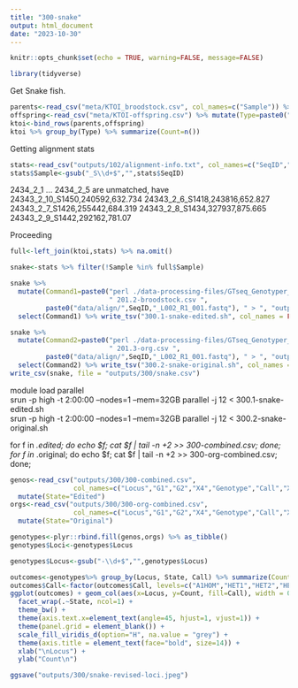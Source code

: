 ```yaml
---
title: "300-snake"
output: html_document
date: "2023-10-30"
---
```


```r
knitr::opts_chunk$set(echo = TRUE, warning=FALSE, message=FALSE)
```

```r
library(tidyverse)
```

Get Snake fish. 

```r
parents<-read_csv("meta/KTOI_broodstock.csv", col_names=c("Sample")) %>% mutate(Type=paste0("broodstock")) %>% unique()
offspring<-read_csv("meta/KTOI-offspring.csv") %>% mutate(Type=paste0("offspring")) %>% unique()
ktoi<-bind_rows(parents,offspring) 
ktoi %>% group_by(Type) %>% summarize(Count=n())
```

Getting alignment stats

```r
stats<-read_csv("outputs/102/alignment-info.txt", col_names=c("SeqID","Reads","Coverage"))
stats$Sample<-gsub("_S\\d+$","",stats$SeqID)
```

2434_2_1 ... 2434_2_5 are unmatched, have 
24343_2_10_S1450,240592,632.734
24343_2_6_S1418,243816,652.827
24343_2_7_S1426,255442,684.319
24343_2_8_S1434,327937,875.665
24343_2_9_S1442,292162,781.07

Proceeding
```r
full<-left_join(ktoi,stats) %>% na.omit()

snake<-stats %>% filter(!Sample %in% full$Sample)
```



```r
snake %>% 
  mutate(Command1=paste0("perl ./data-processing-files/GTseq_Genotyper_v3_Tetra.pl", 
                         " 201.2-broodstock.csv ",
         paste0("data/align/",SeqID,"_L002_R1_001.fastq"), " > ", "outputs/300/",Sample,".edited"))%>% 
  select(Command1) %>% write_tsv("300.1-snake-edited.sh", col_names = FALSE)

snake %>% 
  mutate(Command2=paste0("perl ./data-processing-files/GTseq_Genotyper_v3_Tetra.pl", 
                         " 201.3-org.csv ",
         paste0("data/align/",SeqID,"_L002_R1_001.fastq"), " > ", "outputs/300/",Sample,".original"))%>% 
  select(Command2) %>% write_tsv("300.2-snake-original.sh", col_names = FALSE)
write_csv(snake, file = "outputs/300/snake.csv")
```


module load parallel    
srun -p high -t 2:00:00 --nodes=1 --mem=32GB parallel -j 12 < 300.1-snake-edited.sh     
srun -p high -t 2:00:00 --nodes=1 --mem=32GB parallel -j 12 < 300.2-snake-original.sh     

for f in *.edited; do echo $f; cat $f | tail -n +2 >> 300-combined.csv; done;
for f in *.original; do echo $f; cat $f | tail -n +2 >> 300-org-combined.csv; done;



```r
genos<-read_csv("outputs/300/300-combined.csv",
                col_names=c("Locus","G1","G2","X4","Genotype","Call","X7","X8","X9","X10","X11","X12","X13")) %>%
  mutate(State="Edited") 
orgs<-read_csv("outputs/300/300-org-combined.csv",
                col_names=c("Locus","G1","G2","X4","Genotype","Call","X7","X8","X9","X10","X11","X12","X13")) %>%
  mutate(State="Original")

genotypes<-plyr::rbind.fill(genos,orgs) %>% as_tibble()
genotypes$Loci<-genotypes$Locus

genotypes$Locus<-gsub("-\\d+$","",genotypes$Locus)
```



```r
outcomes<-genotypes%>% group_by(Locus, State, Call) %>% summarize(Count=n()) %>% mutate(Total=sum(Count))
outcomes$Call<-factor(outcomes$Call, levels=c("A1HOM","HET1","HET2","HET3","A2HOM"))
ggplot(outcomes) + geom_col(aes(x=Locus, y=Count, fill=Call), width = 0.75) +
  facet_wrap(.~State, ncol=1) +
  theme_bw() +
  theme(axis.text.x=element_text(angle=45, hjust=1, vjust=1)) +
  theme(panel.grid = element_blank()) +
  scale_fill_viridis_d(option="H", na.value = "grey") +
  theme(axis.title = element_text(face="bold", size=14)) +
  xlab("\nLocus") +
  ylab("Count\n")

ggsave("outputs/300/snake-revised-loci.jpeg")
```